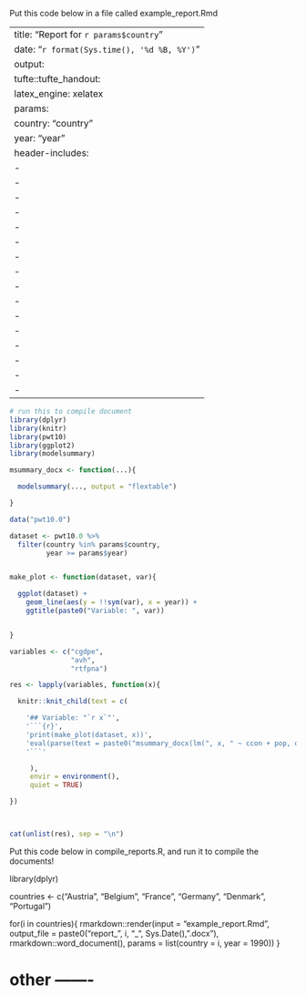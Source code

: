 Put this code below in a file called example_report.Rmd

---
title: "Report for `r params$country`"
date: "`r format(Sys.time(), '%d %B, %Y')`"
output:
  tufte::tufte_handout:
    latex_engine: xelatex
params:
  country: "country"
  year: "year"
header-includes:
  - \usepackage{booktabs}
  - \usepackage{longtable}
  - \usepackage{array}
  - \usepackage{multirow}
  - \usepackage{wrapfig}
  - \usepackage{float}
  - \floatplacement{figure}{H} 
  - \usepackage{colortbl}
  - \usepackage{pdflscape}
  - \usepackage{tabu}
  - \usepackage{threeparttable}
  - \usepackage{threeparttablex}
  - \usepackage[normalem]{ulem}
  - \usepackage{makecell}
  - \usepackage{xcolor}
  - \usepackage{numprint}
---

```r
# run this to compile document
library(dplyr)
library(knitr)
library(pwt10)
library(ggplot2)
library(modelsummary)

msummary_docx <- function(...){

  modelsummary(..., output = "flextable")

}

data("pwt10.0")

dataset <- pwt10.0 %>%
  filter(country %in% params$country,
         year >= params$year)


make_plot <- function(dataset, var){

  ggplot(dataset) +
    geom_line(aes(y = !!sym(var), x = year)) +
    ggtitle(paste0("Variable: ", var))


}


```

```r

variables <- c("cgdpe",
               "avh",
               "rtfpna")

res <- lapply(variables, function(x){

  knitr::knit_child(text = c(

    '## Variable: "`r x`"',
    '```{r}',
    'print(make_plot(dataset, x))',
    'eval(parse(text = paste0("msummary_docx(lm(", x, " ~ ccon + pop, data = dataset))")))',
    '```'

     ),
     envir = environment(),
     quiet = TRUE)

})



cat(unlist(res), sep = "\n")

```


Put this code below in compile_reports.R, and run it to compile the documents!

library(dplyr)

countries <- c("Austria", "Belgium", "France", "Germany", "Denmark", "Portugal")

for(i in countries){
  rmarkdown::render(input = "example_report.Rmd",
                    output_file = paste0("report_", i, "_", Sys.Date(), ".docx"),
                    rmarkdown::word_document(),
                    params = list(country = i, year = 1990))
}

# other -------
